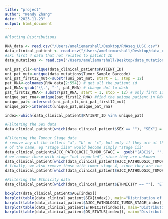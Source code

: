 ---
title: "project"
author: "Wendy Zhang"
date: "2023-11-23"
output: html_document
---

```{r}
#Plotting Distributions

RNA_data <- read.csv("/Users/ameliemarshall/Desktop/RNAseq_LUSC.csv")
data_clinical_patient <- read.csv("/Users/ameliemarshall/Desktop/data_clinical_patient.txt", sep = '\t', header = TRUE, skip = 4)
#ski first 4 data that not relates to patient ID
data_mutations <- read.csv("/Users/ameliemarshall/Desktop/data_mutations.txt", sep = '\t', header = TRUE )
```

```{r}
uni_pat_cli<-unique(data_clinical_patient$PATIENT_ID)
uni_pat_mut<-unique(data_mutations$Tumor_Sample_Barcode)
uni_pat_first12_mut<-substr(uni_pat_mut, start = 1, stop = 12)
pat_RNA<-colnames(RNA_data[2:554]) # get all the patient id
pat_RNA<-gsub("\\.", "-", pat_RNA) # change dot to dash
pat_first12_RNA<- substr(pat_RNA, start = 1, stop = 12) # only first 12 characters
unique_pat_rna<-unique(pat_first12_RNA) #find the unique patient in RNA dataset
unique_pat<-intersect(uni_pat_cli,uni_pat_first12_mut)
unique_pat<-intersect(unique_pat,unique_pat_rna)

index<-which(data_clinical_patient$PATIENT_ID %in% unique_pat)

#Filtering the Sex data
data_clinical_patient[which(data_clinical_patient$SEX == ""), "SEX"] = NA

#Filtering the Tumour Stage data
# remove any of the letters "a", "b" or "c", but only if they are at the end
# of the name, eg "stage iiia" would become simply "stage iii"
data_clinical_patient$AJCC_PATHOLOGIC_TUMOR_STAGE =  gsub("[ABC]$", "", data_clinical_patient$AJCC_PATHOLOGIC_TUMOR_STAGE)
# we remove those with stage "not reported", since they are unknown
data_clinical_patient[which(data_clinical_patient$AJCC_PATHOLOGIC_TUMOR_STAGE == ""), "AJCC_PATHOLOGIC_TUMOR_STAGE"] = NA
# finally, we also remove those with tumor stage 4, since they are too few
data_clinical_patient[which(data_clinical_patient$AJCC_PATHOLOGIC_TUMOR_STAGE == "STAGE IV"), "AJCC_PATHOLOGIC_TUMOR_STAGE"] = NA

#Filtering the Ethnicity data
data_clinical_patient[which(data_clinical_patient$ETHNICITY == ""), "ETHNICITY"] = NA

boxplot(data_clinical_patient$AGE[index])
barplot(table(data_clinical_patient$SEX[index]), main="Distribution of Sexes", xlab="Sex", ylab="Frequency", col="skyblue")
barplot(table(data_clinical_patient$AJCC_PATHOLOGIC_TUMOR_STAGE[index]), main="Distribution of Cancer Stages", xlab="Cancer Stages", ylab="Frequency", col="skyblue")
barplot(table(data_clinical_patient$ETHNICITY[index]), main="Distribution of Ethnicities", xlab="Ethnicity", ylab="Frequency", col="skyblue")
barplot(table(data_clinical_patient$OS_STATUS[index]), main="Distribution of Survival", xlab="Survival Status", ylab="Frequency", col="skyblue")

```
